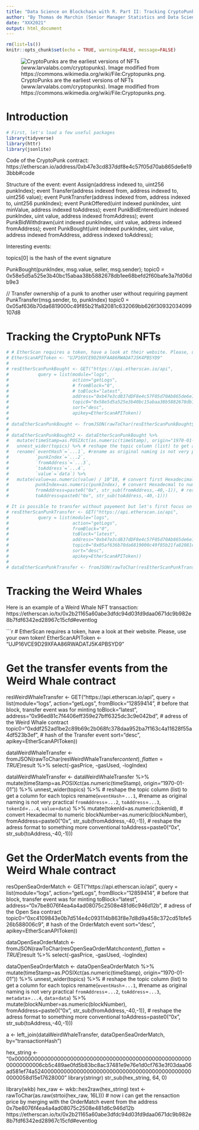 ```yaml
---
title: "Data Science on Blockchain with R. Part II: Tracking CryptoPunk NFTs"
author: "By Thomas de Marchin (Senior Manager Statistics and Data Sciences at Pharmalex) and Milana Filatenkova (Manager Statistics and Data Sciences at Pharmalex)"
date: "XXX2021"
output: html_document
---
```


```r
rm(list=ls())
knitr::opts_chunk$set(echo = TRUE, warning=FALSE, message=FALSE)
```

![CryptoPunks are the earliest versions of NFTs (www.larvalabs.com/cryptopunks). Image modified from https://commons.wikimedia.org/wiki/File:Cryptopunks.png.](figures/myCruptoPunks.png)

# Introduction

```r
# First, let's load a few useful packages
library(tidyverse)
library(httr)
library(jsonlite)
```

Code of the CryptoPunk contract: https://etherscan.io/address/0xb47e3cd837ddf8e4c57f05d70ab865de6e193bbb#code

Structure of the event:
    event Assign(address indexed to, uint256 punkIndex);
    event Transfer(address indexed from, address indexed to, uint256 value);
    event PunkTransfer(address indexed from, address indexed to, uint256 punkIndex);
    event PunkOffered(uint indexed punkIndex, uint minValue, address indexed toAddress);
    event PunkBidEntered(uint indexed punkIndex, uint value, address indexed fromAddress);
    event PunkBidWithdrawn(uint indexed punkIndex, uint value, address indexed fromAddress);
    event PunkBought(uint indexed punkIndex, uint value, address indexed fromAddress, address indexed toAddress);

Interesting events:



topics[0] is the hash of the event signature
 
PunkBought(punkIndex, msg.value, seller, msg.sender);
  topic0 = 0x58e5d5a525e3b40bc15abaa38b5882678db1ee68befd2f60bafe3a7fd06db9e3

// Transfer ownership of a punk to another user without requiring payment
PunkTransfer(msg.sender, to, punkIndex)
  topic0 = 0x05af636b70da6819000c49f85b21fa82081c632069bb626f30932034099107d8


# Tracking the CryptoPunk NFTs


```r
# # EtherScan requires a token, have a look at their website. Please, use your own token!
# EtherScanAPIToken <- "UJP16VCE9D29XFAA86RWADATJ5K4PBSYD9" 
# 
# resEtherScanPunkBought <- GET("https://api.etherscan.io/api",
#           query = list(module="logs", 
#                        action="getLogs", 
#                        # fromBlock="0",
#                        # toBlock="latest",
#                        address="0xb47e3cd837dDF8e4c57F05d70Ab865de6e193BBB",
#                        topic0="0x58e5d5a525e3b40bc15abaa38b5882678db1ee68befd2f60bafe3a7fd06db9e3", # Hash of the PunkBought event
#                        sort="desc",
#                        apikey=EtherScanAPIToken)) 
# 
# dataEtherScanPunkBought <- fromJSON(rawToChar(resEtherScanPunkBought$content), flatten=TRUE)$result
# 
# dataEtherScanPunkBought2 <- dataEtherScanPunkBought %>% 
#   mutate(timeStamp=as.POSIXct(as.numeric(timeStamp), origin="1970-01-01")) %>%
#   unnest_wider(topics) %>% # reshape the topic column (list) to get a column for each topics
#   rename(`eventHash`=`...1`, #rename as original naming is not very practical
#          `punkIndex`=`...2`,
#          `fromAddress`=`...3`,
#          `toAddress`=`...4`,
#          `value`=`data`) %>%
#   mutate(value=as.numeric(value) / 10^18, # convert first Hexadecimal to numeric and then Wei to ETH
#          punkIndex=as.numeric(punkIndex), # convert Hexadecmal to numeric
#          fromAddress=paste0("0x", str_sub(fromAddress,-40,-1)), # reshape the adress format to something more conventional
#          toAddress=paste0("0x", str_sub(toAddress,-40,-1)))

# It is possible to transfer without payement but let's first focus on the real sales.
# resEtherScanPunkTransfer <- GET("https://api.etherscan.io/api",
#           query = list(module="logs", 
#                        action="getLogs", 
#                        fromBlock="0",
#                        toBlock="latest",
#                        address="0xb47e3cd837dDF8e4c57F05d70Ab865de6e193BBB",
#                        topic0="0x05af636b70da6819000c49f85b21fa82081c632069bb626f30932034099107d8",
#                        sort="desc",
#                        apikey=EtherScanAPIToken)) 
# 
# dataEtherScanPunkTransfer <- fromJSON(rawToChar(resEtherScanPunkTransfer$content), flatten=TRUE)$result


```

# Tracking the Weird Whales

Here is an example of a Weird Whale NFT transaction: https://etherscan.io/tx/0x2b21165a60abe3dfdc94d03fd9daa0671dc9b982e8b7fdf6342ed28967c15cfd#eventlog


```r
# EtherScan requires a token, have a look at their website. Please, use your own token!
EtherScanAPIToken <- "UJP16VCE9D29XFAA86RWADATJ5K4PBSYD9" 

# Get the transfer events from the Weird Whale contract
resWeirdWhaleTransfer <- GET("https://api.etherscan.io/api",
          query = list(module="logs", 
                       action="getLogs", 
                       fromBlock="12859414", # before that block, transfer event was for minting
                       toBlock="latest",
                       address="0x96ed81c7f4406eff359e27bff6325dc3c9e042bd", # adress of the Weird Whale contract
                       topic0="0xddf252ad1be2c89b69c2b068fc378daa952ba7f163c4a11628f55a4df523b3ef", # hash of the Transfer event
                       sort="desc",
                       apikey=EtherScanAPIToken)) 

dataWeirdWhaleTransfer <- fromJSON(rawToChar(resWeirdWhaleTransfer$content), flatten=TRUE)$result %>%
  select(-gasPrice, -gasUsed, -logIndex)

dataWeirdWhaleTransfer <- dataWeirdWhaleTransfer %>% 
  mutate(timeStamp=as.POSIXct(as.numeric(timeStamp), origin="1970-01-01")) %>%
  unnest_wider(topics) %>% # reshape the topic column (list) to get a column for each topics
  rename(`eventHash`=`...1`, #rename as original naming is not very practical
         `fromAddress`=`...2`,
         `toAddress`=`...3`,
         `tokenId`=`...4`,
         `value`=`data`) %>%
  mutate(tokenId=as.numeric(tokenId), # convert Hexadecmal to numeric
         blockNumber=as.numeric(blockNumber),
         fromAddress=paste0("0x", str_sub(fromAddress,-40,-1)), # reshape the adress format to something more conventional
         toAddress=paste0("0x", str_sub(toAddress,-40,-1)))

# Get the OrderMatch events from the Weird Whale contract
resOpenSeaOrderMatch <- GET("https://api.etherscan.io/api",
          query = list(module="logs", 
                       action="getLogs", 
                       fromBlock="12859414", # before that block, transfer event was for minting
                       toBlock="latest",
                       address="0x7be8076f4ea4a4ad08075c2508e481d6c946d12b", # adress of the Open Sea contract
                       topic0="0xc4109843e0b7d514e4c093114b863f8e7d8d9a458c372cd51bfe526b588006c9", # hash of the OrderMatch event
                       sort="desc",
                       apikey=EtherScanAPIToken)) 

dataOpenSeaOrderMatch <- fromJSON(rawToChar(resOpenSeaOrderMatch$content), flatten=TRUE)$result %>%
  select(-gasPrice, -gasUsed, -logIndex)

dataOpenSeaOrderMatch <- dataOpenSeaOrderMatch %>% 
  mutate(timeStamp=as.POSIXct(as.numeric(timeStamp), origin="1970-01-01")) %>%
  unnest_wider(topics) %>% # reshape the topic column (list) to get a column for each topics
  rename(`eventHash`=`...1`, #rename as original naming is not very practical
         `fromAddress`=`...2`,
         `toAddress`=`...3`,
         `metadata`=`...4`,
         `data`=`data`) %>%
  mutate(blockNumber=as.numeric(blockNumber),
         fromAddress=paste0("0x", str_sub(fromAddress,-40,-1)), # reshape the adress format to something more conventional
         toAddress=paste0("0x", str_sub(toAddress,-40,-1)))

a <- left_join(dataWeirdWhaleTransfer, dataOpenSeaOrderMatch, by="transactionHash")


hex_string <- "0x00000000000000000000000000000000000000000000000000000000000000006cb5c489ae0fd5b83bc8ac37481e9e76e1d0cf763e3f03daa06ad581ef74a5240000000000000000000000000000000000000000000000000058d15e17628000"
library(stringr)
str_sub(hex_string, 64, 0)

library(wkb)
hex_raw <- wkb::hex2raw(hex_string)
text <- rawToChar(as.raw(strtoi(hex_raw, 16L)))
# now i can get the rensaction price by merging with the OrderMatch event from the address 0x7be8076f4ea4a4ad08075c2508e481d6c946d12b https://etherscan.io/tx/0x2b21165a60abe3dfdc94d03fd9daa0671dc9b982e8b7fdf6342ed28967c15cfd#eventlog